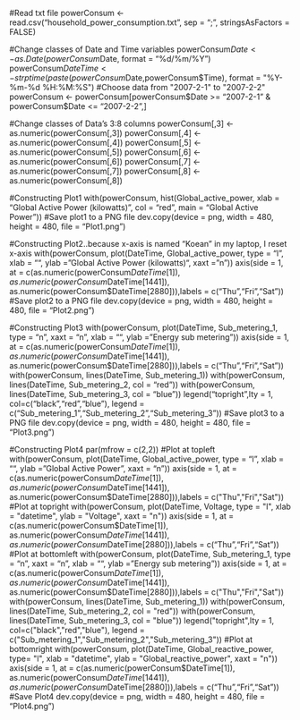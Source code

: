 #Read txt file
powerConsum <- read.csv("household_power_consumption.txt", sep = ";", stringsAsFactors = FALSE)

#Change classes of Date and Time variables
powerConsum$Date <- as.Date(powerConsum$Date, format = "%d/%m/%Y")
powerConsum$DateTime <- strptime(paste(powerConsum$Date,powerConsum$Time),
                                 format = "%Y-%m-%d %H:%M:%S")
#Choose data from "2007-2-1" to "2007-2-2"
powerConsum <- powerConsum[powerConsum$Date >= "2007-2-1" & powerConsum$Date <= "2007-2-2",]

#Change classes of Data's 3:8 columns
powerConsum[,3] <- as.numeric(powerConsum[,3])
powerConsum[,4] <- as.numeric(powerConsum[,4])
powerConsum[,5] <- as.numeric(powerConsum[,5])
powerConsum[,6] <- as.numeric(powerConsum[,6])
powerConsum[,7] <- as.numeric(powerConsum[,7])
powerConsum[,8] <- as.numeric(powerConsum[,8])

#Constructing Plot1
with(powerConsum, hist(Global_active_power, xlab = "Global Active Power (kilowatts)",
                       col = "red", main = "Global Active Power"))
#Save plot1 to a PNG file
dev.copy(device = png, width = 480, height = 480, file = "Plot1.png")

#Constructing Plot2..because x-axis is named "Koean" in my laptop, I reset x-axis
with(powerConsum, plot(DateTime, Global_active_power, type = "l", xlab = "",
                       ylab = "Global Active Power (kilowatts)", xaxt = "n"))
axis(side = 1, at = c(as.numeric(powerConsum$DateTime[1]),
                      as.numeric(powerConsum$DateTime[1441]),
                      as.numeric(powerConsum$DateTime[2880])),labels = c("Thu","Fri","Sat"))
#Save plot2 to a PNG file
dev.copy(device = png, width = 480, height = 480, file = "Plot2.png")

#Constructing Plot3
with(powerConsum, plot(DateTime, Sub_metering_1, type = "n", xaxt = "n",
                       xlab = "", ylab = "Energy sub metering"))
axis(side = 1, at = c(as.numeric(powerConsum$DateTime[1]),
                      as.numeric(powerConsum$DateTime[1441]),
                      as.numeric(powerConsum$DateTime[2880])),labels = c("Thu","Fri","Sat"))
with(powerConsum, lines(DateTime, Sub_metering_1))
with(powerConsum, lines(DateTime, Sub_metering_2, col = "red"))
with(powerConsum, lines(DateTime, Sub_metering_3, col = "blue"))
legend("topright",lty = 1, col=c("black","red","blue"),
       legend = c("Sub_metering_1","Sub_metering_2","Sub_metering_3"))
#Save plot3 to a PNG file
dev.copy(device = png, width = 480, height = 480, file = "Plot3.png")

#Constructing Plot4
par(mfrow = c(2,2))
#Plot at topleft
with(powerConsum, plot(DateTime, Global_active_power, type = "l", xlab = "",
                       ylab = "Global Active Power", xaxt = "n"))
axis(side = 1, at = c(as.numeric(powerConsum$DateTime[1]),
                      as.numeric(powerConsum$DateTime[1441]),
                      as.numeric(powerConsum$DateTime[2880])),labels = c("Thu","Fri","Sat"))
#Plot at topright
with(powerConsum, plot(DateTime, Voltage, type = "l", xlab = "datetime", ylab = "Voltage",
                       xaxt = "n"))
axis(side = 1, at = c(as.numeric(powerConsum$DateTime[1]),
                      as.numeric(powerConsum$DateTime[1441]),
                      as.numeric(powerConsum$DateTime[2880])),labels = c("Thu","Fri","Sat"))
#Plot at bottomleft
with(powerConsum, plot(DateTime, Sub_metering_1, type = "n", xaxt = "n",
                       xlab = "", ylab = "Energy sub metering"))
axis(side = 1, at = c(as.numeric(powerConsum$DateTime[1]),
                      as.numeric(powerConsum$DateTime[1441]),
                      as.numeric(powerConsum$DateTime[2880])),labels = c("Thu","Fri","Sat"))
with(powerConsum, lines(DateTime, Sub_metering_1))
with(powerConsum, lines(DateTime, Sub_metering_2, col = "red"))
with(powerConsum, lines(DateTime, Sub_metering_3, col = "blue"))
legend("topright",lty = 1, col=c("black","red","blue"),
       legend = c("Sub_metering_1","Sub_metering_2","Sub_metering_3"))
#Plot at bottomright
with(powerConsum, plot(DateTime, Global_reactive_power, type= "l", xlab = "datetime", 
                       ylab = "Global_reactive_power", xaxt = "n"))
axis(side = 1, at = c(as.numeric(powerConsum$DateTime[1]),
                      as.numeric(powerConsum$DateTime[1441]),
                      as.numeric(powerConsum$DateTime[2880])),labels = c("Thu","Fri","Sat"))
#Save Plot4
dev.copy(device = png, width = 480, height = 480, file = "Plot4.png")
